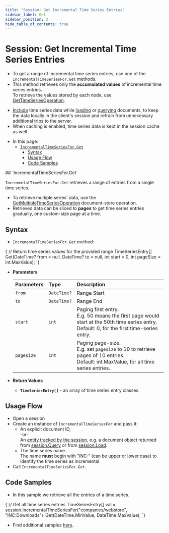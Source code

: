 ```yaml
---
title: "Session: Get Incremental Time Series Entries"
sidebar_label: Get
sidebar_position: 2
hide_table_of_contents: true
---
```



# Session: Get Incremental Time Series Entries 
<Admonition type="note" title="Note">

* To get a range of incremental time series entries, use one of the `IncrementalTimeSeriesFor.Get` methods.  
* This method retrieves only the **accumulated values** of incremental time series entries.  
  To retrieve the values stored by each node, use [GetTimeSeriesOperation](../../../../../document-extensions/timeseries/incremental-time-series/client-api/operations/get.mdx).  

<Admonition type="info" title="Info">

* [Include](../../../../../document-extensions/timeseries/client-api/session/include/overview.mdx) 
  time series data while [loading](../../../../../document-extensions/timeseries/client-api/session/include/with-session-load.mdx) 
  or [querying](../../../../../document-extensions/timeseries/client-api/session/include/with-session-query.mdx) 
  documents, to keep the data locally in the client's session and refrain from unnecessary additional trips to the server.  
* When caching is enabled, time series data is kept in the session cache as well.  

</Admonition>

* In this page:  
   * [`IncrementalTimeSeriesFor.Get`](../../../../../document-extensions/timeseries/incremental-time-series/client-api/session/get.mdx#incrementaltimeseriesfor.get)  
      * [Syntax](../../../../../document-extensions/timeseries/incremental-time-series/client-api/session/get.mdx#syntax)  
      * [Usage Flow](../../../../../document-extensions/timeseries/incremental-time-series/client-api/session/get.mdx#usage-flow)  
      * [Code Samples](../../../../../document-extensions/timeseries/client-api/session/get/get-entries.mdx#code-samples)  

</Admonition>
## `IncrementalTimeSeriesFor.Get`

`IncrementalTimeSeriesFor.Get` retrieves a range of entries from a single time series.  
     
* To retrieve multiple series' data, use the 
  [GetMultipleTimeSeriesOperation](../../../../../document-extensions/timeseries/client-api/operations/get.mdx#getmultipletimeseriesoperation) 
  document-store operation.  
* Retrieved data can be sliced to **pages** to get time series entries 
  gradually, one custom-size page at a time.  



## Syntax

* `IncrementalTimeSeriesFor.Get` method:  
<TabItem value="incremental_declaration_session-get-time-series" label="incremental_declaration_session-get-time-series">
<CodeBlock language="csharp">
{`// Return time series values for the provided range
TimeSeriesEntry[] Get(DateTime? from = null, DateTime? to = null, int start = 0, int pageSize = int.MaxValue);
`}
</CodeBlock>
</TabItem>

* **Parameters**  

    | Parameters | Type | Description |
    |:-------------|:-------------|:-------------|
    | `from` | `DateTime?` | Range Start |
    | `to` | `DateTime?` | Range End |
    | `start` | `int` | Paging first entry. <br/> E.g. 50 means the first page would start at the 50th time series entry. <br/> Default: 0, for the first time-series entry. |
    | `pagesize` | `int` | Paging page-size. <br/> E.g. set `pagesize` to 10 to retrieve pages of 10 entries. <br/> Default: int.MaxValue, for all time series entries. |

* **Return Values**  
   * **`TimeSeriesEntry[]`** - an array of time series entry classes.



## Usage Flow

* Open a session  
* Create an instance of `IncrementalTimeSeriesFor` and pass it:  
    * An explicit document ID,  
      -or-  
      An [entity tracked by the session](../../../../../client-api/session/loading-entities.mdx), 
      e.g. a document object returned from [session.Query](../../../../../client-api/session/querying/how-to-query.mdx) 
      or from [session.Load](../../../../../client-api/session/loading-entities.mdx#load).  
    * The time series name.  
      The name **must** begin with "INC:" (can be upper or lower case) to identify the time series as incremental.  
* Call `IncrementalTimeSeriesFor.Get`.  



## Code Samples

* In this sample we retrieve all the entries of a time series.  
<TabItem value="incremental_get-time-series" label="incremental_get-time-series">
<CodeBlock language="csharp">
{`// Get all time series entries
TimeSeriesEntry[] val = session.IncrementalTimeSeriesFor("companies/webstore", "INC:Downloads")
.Get(DateTime.MinValue, DateTime.MaxValue);
`}
</CodeBlock>
</TabItem>

* Find additional samples [here](../../../../../document-extensions/timeseries/client-api/session/get/get-entries.mdx).  



